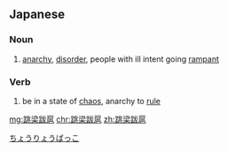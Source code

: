 ==Japanese==
{{ja-kanjitab|ちょう|りょう|ばつ|k3=ばっ|こ|yomi=o}}

===Noun===
{{ja-noun|ちょうりょうばっこ}}

# [[anarchy]], [[disorder]], people with ill intent going [[rampant]]

===Verb===
{{ja-verb-suru|ちょうりょうばっこ}}

# be in a state of [[chaos]], anarchy to [[rule]]

[[Category:Yojijukugo|ちょうりょうばっこ]]

[[mg:跳梁跋扈]]
[[chr:跳梁跋扈]]
[[zh:跳梁跋扈]]